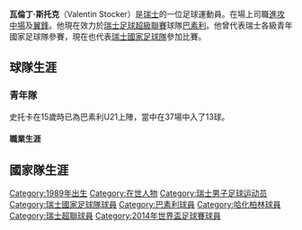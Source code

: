{{blpunsourced|time=2014-06-17T08:15:37+00:00}}
{{expand|time=2014-06-17T08:15:37+00:00}}
{{noteta|G1=足球|G2=uefa
|1=zh-hans:斯托克;zh-hk:史托卡;zh-tw:斯托克;
|2=zh-hans:瓦倫丁;zh-hk:華倫天;zh-tw:瓦倫丁;
}}
{{infobox Football biography
| name           = 瓦倫丁·斯托克<br>Valentin Stocker
| fullname       = Valentin Stocker
| image          = [[File:Valentin_Stocker.JPG|200px]]
| caption        = 
| title = 2014 FIFA World Cup Brazil: List of Players
| publisher = FIFA
| format = PDF
| page = 30
| date = 11 June 2014
| birth_date     = {{Birth date and age|1989|4|12|df=y}}
| birth_place    = {{SUI}}[[卢塞恩|卢塞恩]]
| height         = {{height|m=1.79}}
| position       = [[中場|左中場]]、[[進攻中場|進攻中場]]、[[右中場|右中場]]
| currentclub    = [[巴塞爾|巴塞爾]]
| clubnumber     = 14
| youthyears1    = 1996–2005
| youthclubs1    = [[SC_Kriens|SC Kriens]]
| years1         = 2005–2008
| clubs1         = [[巴塞爾足球俱樂部|巴塞爾U21]]
| caps1          = 37
| goals1         = 13
| years2         = 2008–2014
| clubs2         = [[巴塞爾足球俱樂部|巴塞爾]]
| caps2          = 162
| goals2         = 41
| years3         = 2014–2018
| clubs3         = [[柏林赫塔|柏林赫塔]]
| caps3          = 132
| goals3         = 67 
| years4         = 2018–
| clubs4         = [[巴塞爾|巴塞爾]]
| caps4          = 78
| goals4         = 32
| nationalyears1 = 2005
| nationalteam1  = [[瑞士16歲以下國家足球隊|瑞士U16]]
| nationalcaps1  = 5
| nationalgoals1 = 1
| nationalyears2 = 2005–2006
| nationalteam2  = [[瑞士17歲以下國家足球隊|瑞士U17]]
| nationalcaps2  = 11
| nationalgoals2 = 6
| nationalyears3 = 2006
| nationalteam3  = [[瑞士18歲以下國家足球隊|瑞士U18]]
| nationalcaps3  = 1
| nationalgoals3 = 0
| nationalyears4 = 2006–2008
| nationalteam4  = [[瑞士19歲以下國家足球隊|瑞士U19]]
| nationalcaps4  = 13
| nationalgoals4 = 3
| nationalyears5 = 2007–2009
| nationalteam5  = [[瑞士21歲以下國家足球隊|瑞士U21]] 
| nationalcaps5  = 7
| nationalgoals5 = 2
| nationalyears6 = 2008–
| nationalteam6  = [[瑞士國家足球隊|瑞士]]
| nationalcaps6  = 24
| nationalgoals6 = 3 
| pcupdate       = 2014年10月15日
| ntupdate       = 2014年6月11日
}}
'''瓦倫丁·斯托克'''（Valentin Stocker）是[[瑞士|瑞士]]的一位足球運動員。在場上司職[[進攻中場|進攻中場]]及[[中場|翼鋒]]。他現在效力於[[瑞士足球超級聯賽|瑞士足球超級聯賽]]球隊[[巴塞爾|巴素利]]。他曾代表瑞士各級青年國家足球隊參賽，現在也代表[[瑞士國家足球隊|瑞士國家足球隊]]參加比賽。

{{2014年世界杯足球赛瑞士参赛名单}}

{{DEFAULTSORT:Stocker, Valentin}}
[[Category:1989年出生|Category:1989年出生]]
[[Category:在世人物|Category:在世人物]]
[[Category:瑞士男子足球运动员|Category:瑞士男子足球运动员]]
[[Category:瑞士國家足球隊球員|Category:瑞士國家足球隊球員]]
[[Category:巴素利球員|Category:巴素利球員]]
[[Category:哈化柏林球員|Category:哈化柏林球員]]
[[Category:瑞士超聯球員|Category:瑞士超聯球員]]
[[Category:2014年世界盃足球賽球員|Category:2014年世界盃足球賽球員]]

==球隊生涯==
===青年隊===
史托卡在15歲時已為巴素利U21上陣，當中在37場中入了13球。

====職業生涯====

==國家隊生涯==